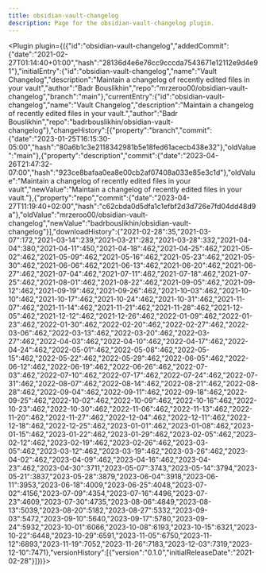 ---
title: obsidian-vault-changelog
description: Page for the obsidian-vault-changelog plugin.
---


<Plugin plugin={({"id":"obsidian-vault-changelog","addedCommit":{"date":"2021-02-27T01:14:40+01:00","hash":"28136d4e6e76cc9cccda7543671e12112e9d4e91"},"initialEntry":{"id":"obsidian-vault-changelog","name":"Vault Changelog","description":"Maintain a changelog of recently edited files in your vault","author":"Badr Bouslikhin","repo":"mrzeroo00/obsidian-vault-changelog","branch":"main"},"currentEntry":{"id":"obsidian-vault-changelog","name":"Vault Changelog","description":"Maintain a changelog of recently edited files in your vault.","author":"Badr Bouslikhin","repo":"badrbouslikhin/obsidian-vault-changelog"},"changeHistory":[{"property":"branch","commit":{"date":"2023-01-25T16:15:30-05:00","hash":"80a6b1c3e2118342981b5e18fed61acecb438e32"},"oldValue":"main"},{"property":"description","commit":{"date":"2023-04-26T21:47:32-07:00","hash":"923ce8bafaa0ea8e00cb2af07408a033e85e3c1d"},"oldValue":"Maintain a changelog of recently edited files in your vault","newValue":"Maintain a changelog of recently edited files in your vault."},{"property":"repo","commit":{"date":"2023-04-27T11:19:40+02:00","hash":"c62cbda0d5dfa1c1efbf2d3d726e7fd04dd48d9a"},"oldValue":"mrzeroo00/obsidian-vault-changelog","newValue":"badrbouslikhin/obsidian-vault-changelog"}],"downloadHistory":{"2021-02-28":35,"2021-03-07":172,"2021-03-14":239,"2021-03-21":282,"2021-03-28":332,"2021-04-04":380,"2021-04-11":450,"2021-04-18":462,"2021-04-25":462,"2021-05-02":462,"2021-05-09":462,"2021-05-16":462,"2021-05-23":462,"2021-05-30":462,"2021-06-06":462,"2021-06-13":462,"2021-06-20":462,"2021-06-27":462,"2021-07-04":462,"2021-07-11":462,"2021-07-18":462,"2021-07-25":462,"2021-08-01":462,"2021-08-22":462,"2021-09-05":462,"2021-09-12":462,"2021-09-19":462,"2021-09-26":462,"2021-10-03":462,"2021-10-10":462,"2021-10-17":462,"2021-10-24":462,"2021-10-31":462,"2021-11-07":462,"2021-11-14":462,"2021-11-21":462,"2021-11-28":462,"2021-12-05":462,"2021-12-12":462,"2021-12-26":462,"2022-01-09":462,"2022-01-23":462,"2022-01-30":462,"2022-02-20":462,"2022-02-27":462,"2022-03-06":462,"2022-03-13":462,"2022-03-20":462,"2022-03-27":462,"2022-04-03":462,"2022-04-10":462,"2022-04-17":462,"2022-04-24":462,"2022-05-01":462,"2022-05-08":462,"2022-05-15":462,"2022-05-22":462,"2022-05-29":462,"2022-06-05":462,"2022-06-12":462,"2022-06-19":462,"2022-06-26":462,"2022-07-03":462,"2022-07-10":462,"2022-07-17":462,"2022-07-24":462,"2022-07-31":462,"2022-08-07":462,"2022-08-14":462,"2022-08-21":462,"2022-08-28":462,"2022-09-04":462,"2022-09-11":462,"2022-09-18":462,"2022-09-25":462,"2022-10-02":462,"2022-10-09":462,"2022-10-16":462,"2022-10-23":462,"2022-10-30":462,"2022-11-06":462,"2022-11-13":462,"2022-11-20":462,"2022-11-27":462,"2022-12-04":462,"2022-12-11":462,"2022-12-18":462,"2022-12-25":462,"2023-01-01":462,"2023-01-08":462,"2023-01-15":462,"2023-01-22":462,"2023-01-29":462,"2023-02-05":462,"2023-02-12":462,"2023-02-19":462,"2023-02-26":462,"2023-03-05":462,"2023-03-12":462,"2023-03-19":462,"2023-03-26":462,"2023-04-02":462,"2023-04-09":462,"2023-04-16":462,"2023-04-23":462,"2023-04-30":3711,"2023-05-07":3743,"2023-05-14":3794,"2023-05-21":3837,"2023-05-28":3879,"2023-06-04":3918,"2023-06-11":3953,"2023-06-18":4009,"2023-06-25":4048,"2023-07-02":4156,"2023-07-09":4354,"2023-07-16":4496,"2023-07-23":4609,"2023-07-30":4735,"2023-08-06":4849,"2023-08-13":5039,"2023-08-20":5182,"2023-08-27":5332,"2023-09-03":5472,"2023-09-10":5640,"2023-09-17":5780,"2023-09-24":5932,"2023-10-01":6066,"2023-10-08":6193,"2023-10-15":6321,"2023-10-22":6448,"2023-10-29":6591,"2023-11-05":6750,"2023-11-12":6893,"2023-11-19":7052,"2023-11-26":7183,"2023-12-03":7319,"2023-12-10":7471},"versionHistory":[{"version":"0.1.0","initialReleaseDate":"2021-02-28"}]})}></Plugin>